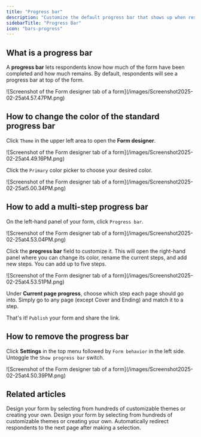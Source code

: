 ```yaml
---
title: "Progress bar"
description: "Customize the default progress bar that shows up when respondents answer your Fillout form."
sidebarTitle: "Progress Bar"
icon: "bars-progress"
---
```


## What is a progress bar

A **progress bar** lets respondents know how much of the form have been completed and how much remains. By default, respondents will see a progress bar at top of the form.

<Frame>
  ![Screenshot of the Form designer tab of a form](/images/Screenshot2025-02-25at4.57.47PM.png)
</Frame>

## How to change the color of the standard progress bar

Click `Theme` in the upper left area to open the **Form designer**.

<Frame>
  ![Screenshot of the Form designer tab of a form](/images/Screenshot2025-02-25at4.49.16PM.png)
</Frame>

Click the `Primary` color picker to choose your desired color.

<Frame>
  ![Screenshot of the Form designer tab of a form](/images/Screenshot2025-02-25at5.00.34PM.png)
</Frame>

## How to add a multi-step progress bar

On the left-hand panel of your form, click `Progress bar`.

<Frame>
  ![Screenshot of the Form designer tab of a form](/images/Screenshot2025-02-25at4.53.04PM.png)
</Frame>

Click the **progress bar** field to customize it. This will open the right-hand panel where you can change its color, rename the current steps, and add new steps. You can add up to five steps.

<Frame>
  ![Screenshot of the Form designer tab of a form](/images/Screenshot2025-02-25at4.53.51PM.png)
</Frame>

Under **Current page progress**, choose which step each page should go into. Simply go to any page (except Cover and Ending) and match it to a step.

That's it\! `Publish` your form and share the link.

## How to remove the progress bar

Click **Settings** in the top menu followed by `Form behavior` in the left side. Untoggle the `Show progress bar` switch.

<Frame>
  ![Screenshot of the Form designer tab of a form](/images/Screenshot2025-02-25at4.50.39PM.png)
</Frame>

## **Related articles**

<CardGroup cols={3}>
  <Card title="Themes" icon="palette" iconType="regular" color="#FFC738" href="/help/themes">
    Design your form by selecting from hundreds of customizable themes or creating your own.
  </Card>
  <Card title="Page layout" icon="rectangles-mixed" iconType="regular" color="#FFC738" href="/help/layout">
    Design your form by selecting from hundreds of customizable themes or creating your own.
  </Card>
  <Card title="Auto jump" icon="rabbit" iconType="regular" color="#FFC738" href="/help/auto-jump">
    Automatically redirect respondents to the next page after making a selection.
  </Card>
</CardGroup>